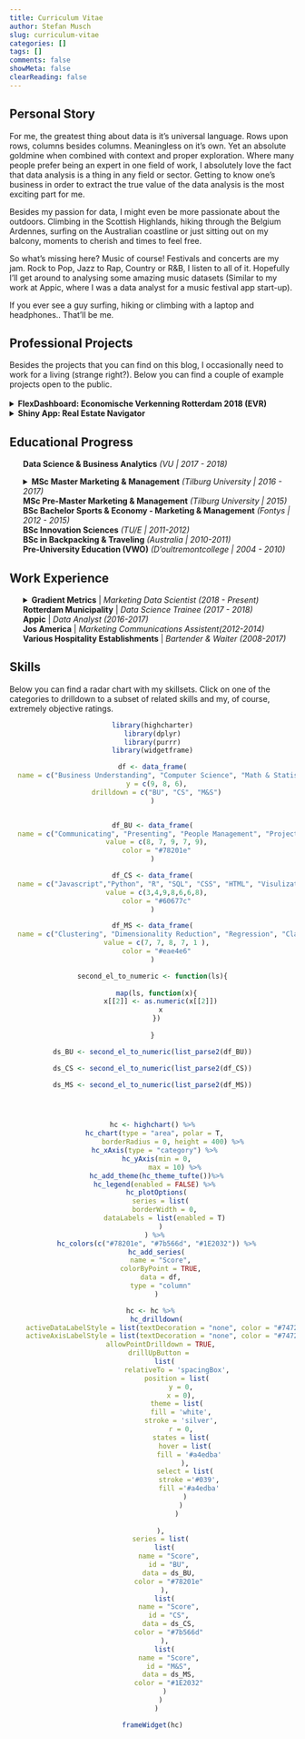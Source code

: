 ```yaml
---
title: Curriculum Vitae
author: Stefan Musch
slug: curriculum-vitae
categories: []
tags: []
comments: false
showMeta: false
clearReading: false
---
```


## <i class="fa fa-compass fa-lg"></i>  Personal Story

For me, the greatest thing about data is it's universal language. Rows upon rows, columns besides columns. Meaningless on it's own. Yet an absolute goldmine when combined with context and proper exploration. Where many people prefer being an expert in one field of work, I absolutely love the fact that data analysis is a thing in any field or sector. Getting to know one's business in order to extract the true value of the data analysis is the most exciting part for me.

Besides my passion for data, I might even be more passionate about the outdoors. Climbing in the Scottish Highlands, hiking through the Belgium Ardennes, surfing on the Australian coastline or just sitting out on my balcony, moments to cherish and times to feel free. 
  
So what's missing here? Music of course! Festivals and concerts are my jam. Rock to Pop, Jazz to Rap, Country or R&B, I listen to all of it. Hopefully I'll get around to analysing some amazing music datasets (Similar to my work at Appic, where I was a data analyst for a music festival app start-up). 
  
  
If you ever see a guy surfing, hiking or climbing with a laptop and headphones.. That'll be me. 

## <i class="fa fa-folder fa-lg"></i>  Professional Projects

Besides the projects that you can find on this blog, I occasionally need to work for a living (strange right?). Below you can find a couple of example projects open to the public.  
<br/>
<details>
<summary> <i class="fa fa-dashboard  fa-lg"></i> **FlexDashboard: Economische Verkenning Rotterdam 2018 (EVR)** </summary>

*`Visualising` & `Dashboarding`*
  
  
Creating a handmade,shareable and reproducible dashboard for internal and external use in the corporate identity of the Rotterdam municipality. Written in R and R Markdown, using the JavaScript library `Highcharts`. The dashboard can be found [**here**](https://evr010.nl/highcharts). Seperate graphs made by me can be found all over the [EVR Website](https://evr010.nl)
<br/>
  
Click [**here**](http://res.cloudinary.com/stefanmusch/image/upload/v1519027846/EVR.png) for a preview. 
<br/>
  
</details>

<details>
<summary> <i class="fa fa-dashboard  fa-lg"></i> **Shiny App: Real Estate Navigator** </summary>
*`Visualising` & `Dashboarding` & `Application Building`*
  
Interactive leaflet map for the visualisation of real estate data and accompanying workforce related function within the municipality of Rotterdam. A selection on the map can be drawn, after which the entire dashboard will change it's data accordingly. Multiple statistical analysis and visualisations are then given based on the selected region.  
<br/>
  
Click [**here**](http://res.cloudinary.com/stefanmusch/image/upload/v1517397713/Preview_Vastgoed_Navigator.png) for a preview image. Full release coming soon!
</ul>

</details>

## <i class="fa fa-graduation-cap fa-lg"></i>  Educational Progress

<ul style="list-style-type:none">
<i class="fa fa-graduation-cap  fa-lg"></i>  **Data Science & Business Analytics** *(VU | 2017 - 2018)*

<details>
<summary><i class="fa fa-graduation-cap  fa-lg"></i>  **MSc Master Marketing & Management** *(Tilburg University | 2016 - 2017)*</summary>

<blockquote>
<p style= font-size:16px;> 
<i class="fa fa-quote-left  fa-lg"></i> 
*Stefan is a hard-working, innovative and pragmatic young professional. I'm amazed by his eagerness (and ability) to master SQL and R quickly. Stefan really embraces challenges rather than shy away from them. Mentoring Stefan was a great experience, and I am sure he will be a valuable asset to any data-driven company.*
<i class="fa fa-quote-right  fa-lg"></i> 
<br/>
<b>dr. Hannes Datta MSc </b> | Professor at Tilburg University
</p>
</blockquote>
<br/>
</details>

<i class="fa fa-graduation-cap  fa-lg"></i>  **MSc Pre-Master Marketing & Management** *(Tilburg University | 2015)*  
<i class="fa fa-graduation-cap  fa-lg"></i>  **BSc Bachelor Sports & Economy - Marketing & Management** *(Fontys | 2012 - 2015)*  
<i class="fa fa-remove fa-lg"></i>  **BSc Innovation Sciences** *(TU/E | 2011-2012)*  
<i class ="fa fa-globe fa-lg"></i>  **BSc in Backpacking & Traveling** *(Australia | 2010-2011)*  
<i class="fa fa-graduation-cap  fa-lg"></i>  **Pre-University Education (VWO)** *(D'oultremontcollege | 2004 - 2010)*  
</ul>
## <i class="fa fa-briefcase fa-lg"></i>  Work Experience

<ul style="list-style-type:none">
<details>
<summary><i class="fa fa-spinner  fa-lg"></i>   **Gradient Metrics** | *Marketing Data Scientist (2018 - Present)* </summary>
Employed full-time as a remote `Marketing Data Scientist`
<br/>
</details>
<li><i class="fa fa-briefcase  fa-lg"></i>   **Rotterdam Municipality** | *Data Science Trainee (2017 - 2018)* </li>
<li><i class="fa fa-briefcase  fa-lg"></i>  **Appic** | *Data Analyst (2016-2017)* </li>
<li><i class="fa fa-briefcase  fa-lg"></i>  **Jos America** | *Marketing Communications Assistent(2012-2014)* </li>
<li><i class="fa fa-briefcase  fa-lg"></i>  **Various Hospitality Establishments** | *Bartender & Waiter (2008-2017)* </li>
</ul>

## <i class="fa fa-wrench fa-lg"></i>  Skills
Below you can find a radar chart with my skillsets. Click on one of the categories to drilldown to a subset of related skills and my, of course, extremely objective ratings.
<center><p>
```r
library(highcharter)
library(dplyr)
library(purrr)
library(widgetframe)

df <- data_frame(
  name = c("Business Understanding", "Computer Science", "Math & Statistical Knowledge"),
  y = c(9, 8, 6),
  drilldown = c("BU", "CS", "M&S")
)


df_BU <- data_frame(
  name = c("Communicating", "Presenting", "People Management", "Project Management", "Eager to learn"),
  value = c(8, 7, 9, 7, 9),
  color = "#78201e"
)

df_CS <- data_frame(
  name = c("Javascript","Python", "R", "SQL", "CSS", "HTML", "Visulization"),
  value = c(3,4,9,8,6,6,8),
  color = "#60677c"
)

df_MS <- data_frame(
  name = c("Clustering", "Dimensionality Reduction", "Regression", "Classification","Reinforcement learning"),
  value = c(7, 7, 8, 7, 1 ),
  color = "#eae4e6"
)

second_el_to_numeric <- function(ls){
  
  map(ls, function(x){
    x[[2]] <- as.numeric(x[[2]])
    x
  })
  
}

ds_BU <- second_el_to_numeric(list_parse2(df_BU))

ds_CS <- second_el_to_numeric(list_parse2(df_CS))

ds_MS <- second_el_to_numeric(list_parse2(df_MS))




hc <- highchart() %>%
  hc_chart(type = "area", polar = T, 
           borderRadius = 0, height = 400) %>% 
  hc_xAxis(type = "category") %>% 
  hc_yAxis(min = 0,
           max = 10) %>%
  hc_add_theme(hc_theme_tufte())%>%
  hc_legend(enabled = FALSE) %>% 
  hc_plotOptions(
    series = list(
      borderWidth = 0,
      dataLabels = list(enabled = T)
    )
  ) %>% 
  hc_colors(c("#78201e", "#7b566d", "#1E2032")) %>%
  hc_add_series(
    name = "Score",
    colorByPoint = TRUE,
    data = df,
    type = "column"
  )

hc <- hc %>% 
  hc_drilldown(
    activeDataLabelStyle = list(textDecoration = "none", color = "#74727C"),
    activeAxisLabelStyle = list(textDecoration = "none", color = "#74727C"),
    allowPointDrilldown = TRUE,
    drillUpButton = 
      list(
            relativeTo = 'spacingBox',
            position = list(
              y = 0,
              x = 0),
            theme = list(
              fill = 'white',
              stroke = 'silver',
              r = 0,
              states = list(
                hover = list(
                  fill = '#a4edba'
                ),
                select = list(
                  stroke ='#039',
                  fill ='#a4edba'
                )
              )
            )
      
    ),
    series = list(
      list(
        name = "Score",
        id = "BU",
        data = ds_BU,
        color = "#78201e"
      ),
      list(
        name = "Score",
        id = "CS",
        data = ds_CS,
        color = "#7b566d"
      ),
      list(
        name = "Score",
        id = "M&S",
        data = ds_MS,
        color = "#1E2032"
      )
    )
  )

frameWidget(hc)

```
</p></center>
